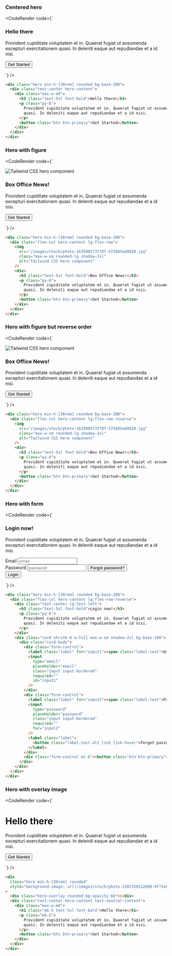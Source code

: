 
### Centered hero

<CodeRender code={`
<div class="hero min-h-[30rem] rounded bg-base-200">
  <div class="text-center hero-content">
    <div class="max-w-md">
      <h3 class="text-5xl font-bold">Hello there</h3>
      <p class="py-6">
        Provident cupiditate voluptatem et in. Quaerat fugiat ut assumenda excepturi exercitationem
        quasi. In deleniti eaque aut repudiandae et a id nisi.
      </p>
      <button class="btn btn-primary">Get Started</button>
    </div>
  </div>
</div>

`} />
  
```html
<div class="hero min-h-[30rem] rounded bg-base-200">
  <div class="text-center hero-content">
    <div class="max-w-md">
      <h3 class="text-5xl font-bold">Hello there</h3>
      <p class="py-6">
        Provident cupiditate voluptatem et in. Quaerat fugiat ut assumenda excepturi exercitationem
        quasi. In deleniti eaque aut repudiandae et a id nisi.
      </p>
      <button class="btn btn-primary">Get Started</button>
    </div>
  </div>
</div>

```
### Hero with figure

<CodeRender code={`
<div class="hero min-h-[30rem] rounded bg-base-200">
  <div class="flex-col hero-content lg:flex-row">
    <img
      src="/images/stock/photo-1635805737707-575885ab0820.jpg"
      class="max-w-sm rounded-lg shadow-2xl"
      alt="Tailwind CSS hero component"
    />
    <div>
      <h3 class="text-5xl font-bold">Box Office News!</h3>
      <p class="py-6">
        Provident cupiditate voluptatem et in. Quaerat fugiat ut assumenda excepturi exercitationem
        quasi. In deleniti eaque aut repudiandae et a id nisi.
      </p>
      <button class="btn btn-primary">Get Started</button>
    </div>
  </div>
</div>

`} />
  
```html
<div class="hero min-h-[30rem] rounded bg-base-200">
  <div class="flex-col hero-content lg:flex-row">
    <img
      src="/images/stock/photo-1635805737707-575885ab0820.jpg"
      class="max-w-sm rounded-lg shadow-2xl"
      alt="Tailwind CSS hero component"
    />
    <div>
      <h3 class="text-5xl font-bold">Box Office News!</h3>
      <p class="py-6">
        Provident cupiditate voluptatem et in. Quaerat fugiat ut assumenda excepturi exercitationem
        quasi. In deleniti eaque aut repudiandae et a id nisi.
      </p>
      <button class="btn btn-primary">Get Started</button>
    </div>
  </div>
</div>

```
### Hero with figure but reverse order

<CodeRender code={`
<div class="hero min-h-[30rem] rounded bg-base-200">
  <div class="flex-col hero-content lg:flex-row-reverse">
    <img
      src="/images/stock/photo-1635805737707-575885ab0820.jpg"
      class="max-w-sm rounded-lg shadow-2xl"
      alt="Tailwind CSS hero component"
    />
    <div>
      <h3 class="text-5xl font-bold">Box Office News!</h3>
      <p class="py-6">
        Provident cupiditate voluptatem et in. Quaerat fugiat ut assumenda excepturi exercitationem
        quasi. In deleniti eaque aut repudiandae et a id nisi.
      </p>
      <button class="btn btn-primary">Get Started</button>
    </div>
  </div>
</div>

`} />
  
```html
<div class="hero min-h-[30rem] rounded bg-base-200">
  <div class="flex-col hero-content lg:flex-row-reverse">
    <img
      src="/images/stock/photo-1635805737707-575885ab0820.jpg"
      class="max-w-sm rounded-lg shadow-2xl"
      alt="Tailwind CSS hero component"
    />
    <div>
      <h3 class="text-5xl font-bold">Box Office News!</h3>
      <p class="py-6">
        Provident cupiditate voluptatem et in. Quaerat fugiat ut assumenda excepturi exercitationem
        quasi. In deleniti eaque aut repudiandae et a id nisi.
      </p>
      <button class="btn btn-primary">Get Started</button>
    </div>
  </div>
</div>

```
### Hero with form

<CodeRender code={`
<div class="hero min-h-[30rem] rounded bg-base-200">
  <div class="flex-col hero-content lg:flex-row-reverse">
    <div class="text-center lg:text-left">
      <h3 class="text-5xl font-bold">Login now!</h3>
      <p class="py-6">
        Provident cupiditate voluptatem et in. Quaerat fugiat ut assumenda excepturi exercitationem
        quasi. In deleniti eaque aut repudiandae et a id nisi.
      </p>
    </div>
    <div class="card shrink-0 w-full max-w-sm shadow-2xl bg-base-100">
      <div class="card-body">
        <div class="form-control">
          <label class="label" for="input1"><span class="label-text">Email</span></label>
          <input
            type="email"
            placeholder="email"
            class="input input-bordered"
            required=""
            id="input1"
          />
        </div>
        <div class="form-control">
          <label class="label" for="input2"><span class="label-text">Password</span></label>
          <input
            type="password"
            placeholder="password"
            class="input input-bordered"
            required=""
            for="input2"
          />
          <label class="label">
            <button class="label-text-alt link link-hover">Forgot password?</button>
          </label>
        </div>
        <div class="form-control mt-6"><button class="btn btn-primary">Login</button></div>
      </div>
    </div>
  </div>
</div>

`} />
  
```html
<div class="hero min-h-[30rem] rounded bg-base-200">
  <div class="flex-col hero-content lg:flex-row-reverse">
    <div class="text-center lg:text-left">
      <h3 class="text-5xl font-bold">Login now!</h3>
      <p class="py-6">
        Provident cupiditate voluptatem et in. Quaerat fugiat ut assumenda excepturi exercitationem
        quasi. In deleniti eaque aut repudiandae et a id nisi.
      </p>
    </div>
    <div class="card shrink-0 w-full max-w-sm shadow-2xl bg-base-100">
      <div class="card-body">
        <div class="form-control">
          <label class="label" for="input1"><span class="label-text">Email</span></label>
          <input
            type="email"
            placeholder="email"
            class="input input-bordered"
            required=""
            id="input1"
          />
        </div>
        <div class="form-control">
          <label class="label" for="input2"><span class="label-text">Password</span></label>
          <input
            type="password"
            placeholder="password"
            class="input input-bordered"
            required=""
            for="input2"
          />
          <label class="label">
            <button class="label-text-alt link link-hover">Forgot password?</button>
          </label>
        </div>
        <div class="form-control mt-6"><button class="btn btn-primary">Login</button></div>
      </div>
    </div>
  </div>
</div>

```
### Hero with overlay image

<CodeRender code={`
<div
  class="hero min-h-[30rem] rounded"
  style="background-image: url(/images/stock/photo-1507358522600-9f71e620c44e.jpg)"
>
  <div class="hero-overlay rounded bg-opacity-60"></div>
  <div class="text-center hero-content text-neutral-content">
    <div class="max-w-md">
      <h1 class="mb-5 text-5xl font-bold">Hello there</h1>
      <p class="mb-5">
        Provident cupiditate voluptatem et in. Quaerat fugiat ut assumenda excepturi exercitationem
        quasi. In deleniti eaque aut repudiandae et a id nisi.
      </p>
      <button class="btn btn-primary">Get Started</button>
    </div>
  </div>
</div>

`} />
  
```html
<div
  class="hero min-h-[30rem] rounded"
  style="background-image: url(/images/stock/photo-1507358522600-9f71e620c44e.jpg)"
>
  <div class="hero-overlay rounded bg-opacity-60"></div>
  <div class="text-center hero-content text-neutral-content">
    <div class="max-w-md">
      <h1 class="mb-5 text-5xl font-bold">Hello there</h1>
      <p class="mb-5">
        Provident cupiditate voluptatem et in. Quaerat fugiat ut assumenda excepturi exercitationem
        quasi. In deleniti eaque aut repudiandae et a id nisi.
      </p>
      <button class="btn btn-primary">Get Started</button>
    </div>
  </div>
</div>

```   

    